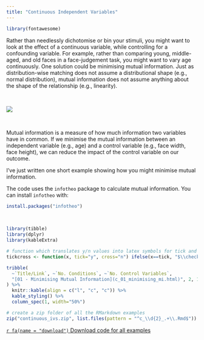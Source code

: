 ```yaml
---
title: "Continuous Independent Variables"
---
```


```r
library(fontawesome)
```

Rather than needlessly dichotomise or bin your stimuli, you might want to look at the effect of a continuous variable, while controlling for a confounding variable. For example, rather than comparing young, middle-aged, and old faces in a face-judgement task, you might want to vary age continuously. One solution could be minimising mutual information. Just as distribution-wise matching does not assume a distributional shape (e.g., normal distribution), mutual information does not assume anything about the shape of the relationship (e.g., linearity).

<br>

![](img/continuous_ivs.png)

<br>

Mutual information is a measure of how much information two variables have in common. If we minimise the mutual information between an independent variable (e.g., age) and a control variable (e.g., face width, face height), we can reduce the impact of the control variable on our outcome.

I've just written one short example showing how you might minimise mutual information.

The code uses the `infotheo` package to calculate mutual information. You can install `infotheo` with:

```r
install.packages("infotheo")
```

<br>

```r
library(tibble)
library(dplyr)
library(kableExtra)

# function which translates y/n values into latex symbols for tick and cross
tickcross <- function(x, tick="y", cross="n") ifelse(x==tick, "$\\checkmark$", ifelse(x==cross, "$\\mathbf{\\times}$", "?"))

tribble(
  ~`Title/Link`, ~`No. Conditions`, ~`No. Control Variables`,
  "[01 - Minimising Mutual Information](c_01_minimising_mi.html)", 2, 1
) %>%
  knitr::kable(align = c("l", "c", "c")) %>%
  kable_styling() %>%
  column_spec(1, width="50%")
```

```r
# create a zip folder of all the RMarkdown examples
zip("continuous_ivs.zip", list.files(pattern = "^c_\\d{2}_.+\\.Rmd$"))
```

[`r fa(name = "download")` Download code for all examples](continuous_ivs.zip)
